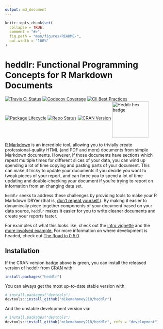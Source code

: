 ```yaml
---
output: md_document
---
```


<!-- README.md is generated from README.Rmd. Please edit that file -->

```r
knitr::opts_chunk$set(
  collapse = TRUE,
  comment = "#>",
  fig.path = "man/figures/README-",
  out.width = "100%"
)
```

# heddlr: Functional Programming Concepts for R Markdown Documents

<!-- badges: start -->
[![Travis CI Status](https://travis-ci.com/mikemahoney218/heddlr.svg?branch=master)](https://travis-ci.com/mikemahoney218/heddlr)
[![Codecov Coverage](https://codecov.io/gh/mikemahoney218/heddlr/branch/master/graph/badge.svg)](https://codecov.io/gh/mikemahoney218/heddlr?branch=master)
[![CII Best Practices](https://bestpractices.coreinfrastructure.org/projects/3535/badge)](https://bestpractices.coreinfrastructure.org/projects/3535)
[![Package Lifecycle](https://img.shields.io/badge/lifecycle-maturing-blue.svg)](https://www.tidyverse.org/lifecycle/)
[![Repo Status](https://www.repostatus.org/badges/latest/active.svg)](repostatus.org)
[![CRAN
Version](https://www.r-pkg.org/badges/version/heddlr)](https://cran.r-project.org/package=heddlr)
<!-- badges: end -->
<img src="man/figures/heddlr-badge.png" alt="Heddlr hex badge" width = 120px align = "middle">

[R Markdown](https://github.com/rstudio/rmarkdown) is an incredible tool, 
allowing you to trivially create professional-quality HTML (and PDF and more)
documents from simple Markdown documents. However, if those documents have 
sections which repeat multiple times for different slices of your data, you 
can wind up spending a lot of time copying and pasting parts of your document.
This can make it tricky to update your documents if you decide you want to 
tweak pieces of your report, and can force you to spend a lot of time updating
and double-checking your document if you're trying to report on information 
from an changing data set.

`heddlr` seeks to address these challenges by providing tools to make your 
R Markdown DRYer (that is, 
[don't repeat yourself.](https://r4ds.had.co.nz/functions.html#when-should-you-write-a-function)).
By making it easier to dynamically piece together components of your document
based on your data source, `heddlr` makes it easier for you to write cleaner 
documents and create your reports faster.

For examples of what this looks like, check out the 
[intro vignette](https://mikemahoney218.github.io/heddlr/articles/modular-reporting-with-heddlr.html) 
and the [more involved example.](https://mikemahoney218.github.io/heddlr/flights-example/flexdashboards-with-heddlr.html) 
For more information on where development is headed, check out 
[The Road to 0.5.0](https://github.com/mikemahoney218/heddlr/issues/1). 

## Installation

If the CRAN version badge above is green, you can install the released version 
of heddlr from [CRAN](https://CRAN.R-project.org) with:

``` r
install.packages("heddlr")
```

You can always get the most up-to-date stable version with:

``` r
# install.packages("devtools")
devtools::install_github("mikemahoney218/heddlr")
```

And the unstable development version via:

``` r
# install.packages("devtools")
devtools::install_github("mikemahoney218/heddlr", refs = "development")
```
